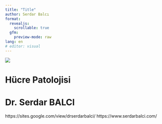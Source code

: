 ```yaml
---
title: "Title"
author: Serdar Balcı
format:
  revealjs:
    scrollable: true
  gfm:
    preview-mode: raw
lang: en
# editor: visual
---
```


![](./img-local/Hucre-Patolojisi-web0.jpg)

# Hücre Patolojisi

# Dr. Serdar BALCI
https://sites.google.com/view/drserdarbalci/
https://www.serdarbalci.com/

